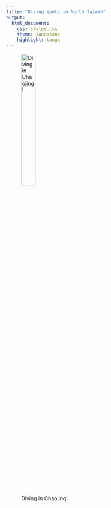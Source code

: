 ```yaml
---
title: "Diving spots in North Taiwan"
output: 
  html_document:
    css: styles.css
    theme: sandstone
    highlight: tango
---
```



![Diving in Chaojing!](C:/Users/Vicky/OneDrive/R project/Randomforest/me.jpg){width=30%} 

